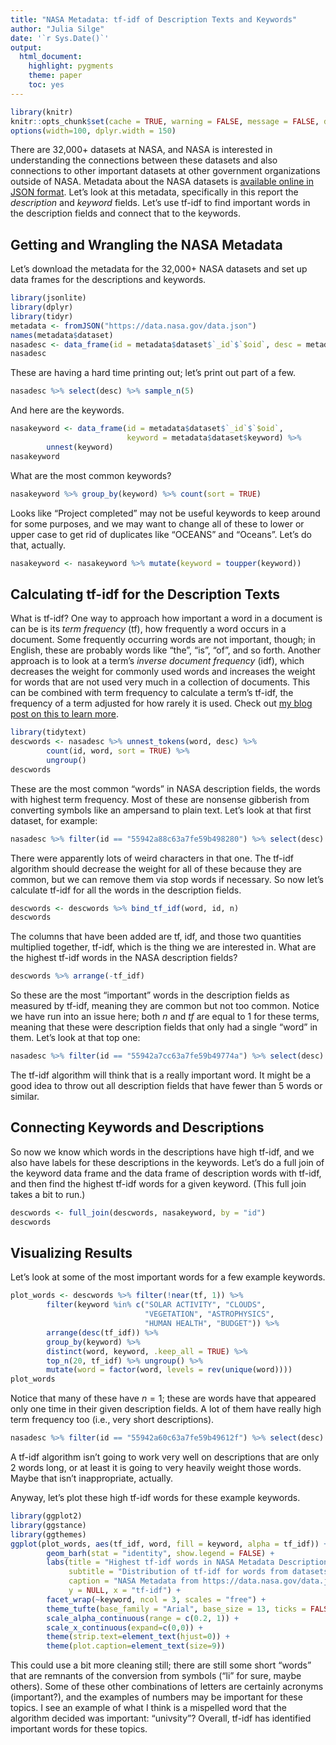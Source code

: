 ```yaml
---
title: "NASA Metadata: tf-idf of Description Texts and Keywords"
author: "Julia Silge"
date: '`r Sys.Date()`'
output:
  html_document:
    highlight: pygments
    theme: paper
    toc: yes
---
```


```r
library(knitr)
knitr::opts_chunk$set(cache = TRUE, warning = FALSE, message = FALSE, dpi = 180)
options(width=100, dplyr.width = 150)
```

There are 32,000+ datasets at NASA, and NASA is interested in understanding the connections between these datasets and also connections to other important datasets at other government organizations outside of NASA. Metadata about the NASA datasets is [available online in JSON format](https://data.nasa.gov/data.json). Let's look at this metadata, specifically in this report the *description* and *keyword* fields. Let's use tf-idf to find important words in the description fields and connect that to the keywords.

## Getting and Wrangling the NASA Metadata

Let's download the metadata for the 32,000+ NASA datasets and set up data frames for the descriptions and keywords.

```r
library(jsonlite)
library(dplyr)
library(tidyr)
metadata <- fromJSON("https://data.nasa.gov/data.json")
names(metadata$dataset)
nasadesc <- data_frame(id = metadata$dataset$`_id`$`$oid`, desc = metadata$dataset$description)
nasadesc
```

These are having a hard time printing out; let's print out part of a few.

```r
nasadesc %>% select(desc) %>% sample_n(5)
```

And here are the keywords.

```r
nasakeyword <- data_frame(id = metadata$dataset$`_id`$`$oid`, 
                          keyword = metadata$dataset$keyword) %>%
        unnest(keyword)
nasakeyword
```

What are the most common keywords?

```r
nasakeyword %>% group_by(keyword) %>% count(sort = TRUE)
```

Looks like "Project completed" may not be useful keywords to keep around for some purposes, and we may want to change all of these to lower or upper case to get rid of duplicates like "OCEANS" and "Oceans". Let's do that, actually.

```r
nasakeyword <- nasakeyword %>% mutate(keyword = toupper(keyword))
```


## Calculating tf-idf for the Description Texts

What is tf-idf? One way to approach how important a word in a document is can be is its *term frequency* (tf), how frequently a word occurs in a document. Some frequently occurring words are not important, though; in English, these are probably words like “the”, “is”, “of”, and so forth. Another approach is to look at a term’s *inverse document frequency* (idf), which decreases the weight for commonly used words and increases the weight for words that are not used very much in a collection of documents. This can be combined with term frequency to calculate a term’s tf-idf, the frequency of a term adjusted for how rarely it is used. Check out [my blog post on this to learn more](http://juliasilge.com/blog/Term-Frequency-tf-idf/).

```r
library(tidytext)
descwords <- nasadesc %>% unnest_tokens(word, desc) %>%
        count(id, word, sort = TRUE) %>%
        ungroup()
descwords
```

These are the most common "words" in NASA description fields, the words with highest term frequency. Most of these are nonsense gibberish from converting symbols like an ampersand to plain text. Let's look at that first dataset, for example:

```r
nasadesc %>% filter(id == "55942a88c63a7fe59b498280") %>% select(desc)
```

There were apparently lots of weird characters in that one. The tf-idf algorithm should decrease the weight for all of these because they are common, but we can remove them via stop words if necessary. So now let's calculate tf-idf for all the words in the description fields.

```r
descwords <- descwords %>% bind_tf_idf(word, id, n)
descwords
```

The columns that have been added are tf, idf, and those two quantities multiplied together, tf-idf, which is the thing we are interested in. What are the highest tf-idf words in the NASA description fields?

```r
descwords %>% arrange(-tf_idf)
```

So these are the most "important" words in the description fields as measured by tf-idf, meaning they are common but not too common. Notice we have run into an issue here; both $n$ and $tf$ are equal to 1 for these terms, meaning that these were description fields that only had a single "word" in them. Let's look at that top one:

```r
nasadesc %>% filter(id == "55942a7cc63a7fe59b49774a") %>% select(desc)
```

The tf-idf algorithm will think that is a really important word. It might be a good idea to throw out all description fields that have fewer than 5 words or similar.

## Connecting Keywords and Descriptions

So now we know which words in the descriptions have high tf-idf, and we also have labels for these descriptions in the keywords. Let's do a full join of the keyword data frame and the data frame of description words with tf-idf, and then find the highest tf-idf words for a given keyword. (This full join takes a bit to run.)

```r
descwords <- full_join(descwords, nasakeyword, by = "id")
descwords
```

## Visualizing Results

Let's look at some of the most important words for a few example keywords.

```r
plot_words <- descwords %>% filter(!near(tf, 1)) %>%
        filter(keyword %in% c("SOLAR ACTIVITY", "CLOUDS", 
                              "VEGETATION", "ASTROPHYSICS",
                              "HUMAN HEALTH", "BUDGET")) %>%
        arrange(desc(tf_idf)) %>%
        group_by(keyword) %>%
        distinct(word, keyword, .keep_all = TRUE) %>%
        top_n(20, tf_idf) %>% ungroup() %>%
        mutate(word = factor(word, levels = rev(unique(word))))
plot_words
```

Notice that many of these have $n=1$; these are words have that appeared only one time in their given description fields. A lot of them have really high term frequency too (i.e., very short descriptions).

```r
nasadesc %>% filter(id == "55942a60c63a7fe59b49612f") %>% select(desc)
```

A tf-idf algorithm isn't going to work very well on descriptions that are only 2 words long, or at least it is going to very heavily weight those words. Maybe that isn't inappropriate, actually.

Anyway, let's plot these high tf-idf words for these example keywords.

```r
library(ggplot2)
library(ggstance)
library(ggthemes)
ggplot(plot_words, aes(tf_idf, word, fill = keyword, alpha = tf_idf)) +
        geom_barh(stat = "identity", show.legend = FALSE) +
        labs(title = "Highest tf-idf words in NASA Metadata Description Fields",
             subtitle = "Distribution of tf-idf for words from datasets labeled with various keywords",
             caption = "NASA Metadata from https://data.nasa.gov/data.json",
             y = NULL, x = "tf-idf") +
        facet_wrap(~keyword, ncol = 3, scales = "free") +
        theme_tufte(base_family = "Arial", base_size = 13, ticks = FALSE) +
        scale_alpha_continuous(range = c(0.2, 1)) +
        scale_x_continuous(expand=c(0,0)) +
        theme(strip.text=element_text(hjust=0)) +
        theme(plot.caption=element_text(size=9))
```

This could use a bit more cleaning still; there are still some short "words" that are remnants of the conversion from symbols ("li" for sure, maybe others). Some of these other combinations of letters are certainly acronyms (important?), and the examples of numbers may be important for these topics. I see an example of what I think is a mispelled word that the algorithm decided was important: "univsity"? Overall, tf-idf has identified important words for these topics.
